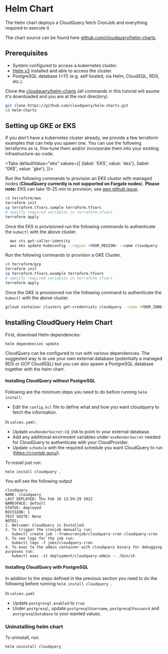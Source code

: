 
# Helm Chart

The Helm chart deploys a CloudQuery fetch CronJob and everything required to execute it.

The chart source can be found here [github.com/cloudquery/helm-charts](https://github.com/cloudquery/helm-charts).

## Prerequisites

* System configured to access a kubernetes cluster.
* [Helm v3](https://helm.sh) installed and able to access the cluster.
* PostgreSQL database (>11) (e.g. self hosted, via Helm, CloudSQL, RDS, etc.).

Clone the [cloudquery/helm-charts](https://github.com/cloudquery/helm-charts) (all commands in this tutorial will asume
it's downloaded and you are at the root directory).

```bash
git clone https://github.com/cloudquery/helm-charts.git
cd helm-charts
```

## Setting up GKE or EKS

If you don't have a kubernetes cluster already, we provide a few terraform examples that can help you spawn one.
You can use the following terraforms as is, fine-tune them and/or incorporate them into your existing 
infrastructure-as-code.

<Tabs
  defaultValue="eks"
  values={[
    {label: 'EKS', value: 'eks'},
    {label: 'GKE', value: 'gke'},
  ]}>
  <TabItem value="eks">

  Run the following commands to provision an EKS cluster with managed nodes (**CloudQuery currently is not supported on Fargate nodes**).
  **Please note:** EKS can take 15-25 min to provision, see [aws github issue](https://github.com/aws/containers-roadmap/issues/1227).

```bash
cd terraform/aws
terraform init
cp terraform.tfvars.sample terraform.tfvars
# specify required variables in terraform.tfvars
terraform apply
```

  Once the EKS is provisioned run the following commands to authenticate the `kubectl` with the above cluster.

  ```bash
    aws sts get-caller-identity
    aws eks update-kubeconfig --region <YOUR_REGION> --name cloudquery
  ```

  </TabItem>

  <TabItem value="gke">

  Run the following commands to provision a GKE Cluster.

```bash
cd terraform/gcp
terraform init
cp terraform.tfvars.example terraform.tfvars
# specify required variables in terraform.tfvars
terraform apply
```
  Once the GKE is provisioned run the following command to authenticate the `kubectl` with the above cluster.

```bash
gcloud container clusters get-credentials cloudquery --zone <YOUR_ZONE>
```
  </TabItem>
</Tabs>


## Installing CloudQuery Helm Chart

First, download Helm dependencies:

```bash
helm dependencies update
```
 
CloudQuery can be configured to run with various dependencies.
The suggested way is to use your own external database (potentially a managed RDS or GCP CloudSQL) but you can 
also spawn a PostgreSQL database together with the helm chart.

#### Installing CloudQuery without PostgreSQL

Following are the minimum steps you need to do before running `helm install`:

* Edit the `config.hcl` file to define what and how you want cloudquery to fetch the information.

In `values.yaml`:
* Update `envRenderSecret:CQ_DSN` to point to your external database.
* Add any additional envirmoent variables under `envRenderSecret` needed for CloudQuery to authenticate with your CloudProvider.
* Update `schedule` with the required schedule you want CloudQuery to run (https://crontab.guru/).

To install just run:

```bash
helm install cloudquery .
```

You will see the following output

```text
cloudquery . 
NAME: cloudquery
LAST DEPLOYED: Thu Feb 10 13:59:29 2022
NAMESPACE: default
STATUS: deployed
REVISION: 1
TEST SUITE: None
NOTES:
1. Welcome! CloudQuery is Installed.
2. To trigger the cronjob manually run:
   kubectl create job --from=cronjob/cloudquery-cron cloudquery-cron
3. To see logs for the job run:
   kubectl logs -f jobs/cloudquery-cron
4. To exec to the admin container with cloudquery binary for debugging purposes run:
   kubectl exec -it deployment/cloudquery-admin -- /bin/sh
```

#### Installing CloudQuery with PostgreSQL

In addition to the steps defined in the previous section you need to do the following before running `helm install cloudquery .`

In `values.yaml`
* Update `postgresql.enabled` to `true`
* Under `postgresql`, update `postgresqlUsername`,  `postgresqlPassword` and `postgresqlDatabase` to your wanted values.

### Uninstalling helm chart

To uninstall, run:

```bash
helm uninstall cloudquery
```